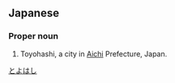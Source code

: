 ==Japanese==
{{ja-kanjitab|とよ|はし|yomi=k}}

===Proper noun===
{{ja-pos|proper|とよはし}}

# Toyohashi, a city in [[Aichi]] Prefecture, Japan.

[[Category:ja:Cities|とよはし]]